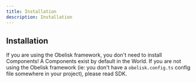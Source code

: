 ```yaml
---
title: Installation
description: Installation
---
```


## Installation

If you are using the Obelisk framework, you don't need to install Components! A Components exist by default in the World.
If you are not using the Obelisk framework (ie: you don't have a `obelisk.config.ts` config file somewhere in your project), please read SDK.